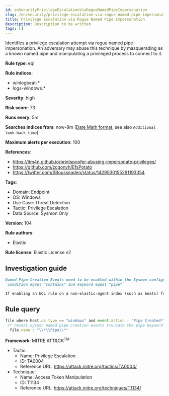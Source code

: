 ```yaml
---
id: enSecurityPrivilegeEscalationViaRogueNamedPipeImpersonation
slug: /en/security/privilege-escalation-via-rogue-named-pipe-impersonation
title: Privilege Escalation via Rogue Named Pipe Impersonation
description: Description to be written
tags: []
---
```


<div id="privilege-escalation-via-rogue-named-pipe-impersonation"></div>

Identifies a privilege escalation attempt via rogue named pipe impersonation. An adversary may abuse this technique by masquerading as a known named pipe and manipulating a privileged process to connect to it.

**Rule type**: eql

**Rule indices**: 

* winlogbeat-*
* logs-windows.*

**Severity**: high

**Risk score**: 73

**Runs every**: 5m

**Searches indices from**: now-9m ([Date Math format](((ref))/common-options.html#date-math), see also <DocLink id="enSecurityRulesUiCreate" section="set-the-rules-schedule">`Additional look-back time`</DocLink>)

**Maximum alerts per execution**: 100

**References**: 

* https://itm4n.github.io/printspoofer-abusing-impersonate-privileges/
* https://github.com/zcgonvh/EfsPotato
* https://twitter.com/SBousseaden/status/1429530155291193354

**Tags**: 

* Domain: Endpoint
* OS: Windows
* Use Case: Threat Detection
* Tactic: Privilege Escalation
* Data Source: Sysmon Only

**Version**: 104

**Rule authors**: 

* Elastic

**Rule license**: Elastic License v2

## Investigation guide

```markdown
Named Pipe Creation Events need to be enabled within the Sysmon configuration by including the following settings:
`condition equal "contains" and keyword equal "pipe"`

If enabling an EQL rule on a non-elastic-agent index (such as beats) for versions <8.2, events will not define `event.ingested` and default fallback for EQL rules was not added until 8.2, so you will need to add a custom pipeline to populate `event.ingested` to @timestamp for this rule to work.
```

## Rule query

```js
file where host.os.type == "windows" and event.action : "Pipe Created*" and
 /* normal sysmon named pipe creation events truncate the pipe keyword */
  file.name : "\\*\\Pipe\\*"

```

**Framework**: MITRE ATT&CK<sup>TM</sup>

* Tactic:
    * Name: Privilege Escalation
    * ID: TA0004
    * Reference URL: https://attack.mitre.org/tactics/TA0004/
* Technique:
    * Name: Access Token Manipulation
    * ID: T1134
    * Reference URL: https://attack.mitre.org/techniques/T1134/


